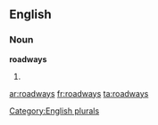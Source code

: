 
==English==

===Noun===
'''roadways'''

# {{plural of|[[roadway]]}}

[[Category:English plurals]]

[[ar:roadways]]
[[fr:roadways]]
[[ta:roadways]]